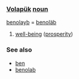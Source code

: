 === [[Volapük]]  [[noun]] === 

[[benolayb]] = [[benoläb]] 

# [[well-being]] ([[prosperity]])

=== See also ===
*[[ben]]
*[[benolab]]